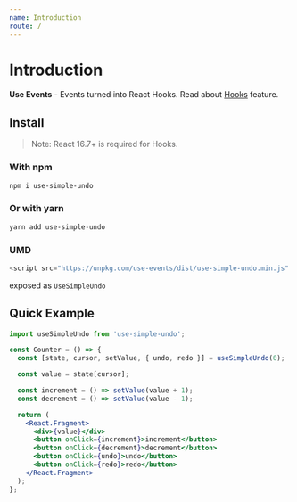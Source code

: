 ```yaml
---
name: Introduction
route: /
---
```


# Introduction

**Use Events** - Events turned into React Hooks.
Read about [Hooks](https://reactjs.org/docs/hooks-intro.html) feature.

## Install

> Note: React 16.7+ is required for Hooks.

### With npm

```sh
npm i use-simple-undo
```

### Or with yarn

```sh
yarn add use-simple-undo
```

### UMD

```js
<script src="https://unpkg.com/use-events/dist/use-simple-undo.min.js" />;
```

exposed as `UseSimpleUndo`

## Quick Example

```jsx
import useSimpleUndo from 'use-simple-undo';
```

```jsx
const Counter = () => {
  const [state, cursor, setValue, { undo, redo }] = useSimpleUndo(0);

  const value = state[cursor];

  const increment = () => setValue(value + 1);
  const decrement = () => setValue(value - 1);

  return (
    <React.Fragment>
      <div>{value}</div>
      <button onClick={increment}>increment</button>
      <button onClick={decrement}>decrement</button>
      <button onClick={undo}>undo</button>
      <button onClick={redo}>redo</button>
    </React.Fragment>
  );
};
```
